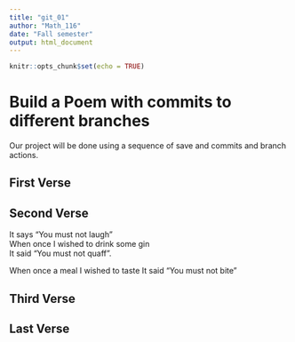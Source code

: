---
title: "git_01"
author: "Math_116"
date: "Fall semester"
output: html_document
---

```{r setup, include=FALSE}
knitr::opts_chunk$set(echo = TRUE)
```
# Build a Poem with commits to different branches
Our project will be done using a sequence of save and commits and branch actions.
<!-- Do not modify or change any text in "!--" bracketed areas such as this --- these are instructions to
you, if you change any of this the git program will notice it and compromise your git merging strategy !-->

## First Verse 
<!--Put the first five lines of a poem by Lewis Carrol in this section!-->

## Second Verse
<!--Put the first five lines of a poem by Robert Frost here!-->
It says "You must not laugh"  
When once I wished to drink some gin   
It said "You must not quaff".   

When once a meal I wished to taste 
It said "You must not bite"   


## Third Verse
<!--Put the first two verses of The Walrus and the Carpenter here!-->

## Last Verse
<!--Put a short poem of your choice 8-20 lines,here!-->
